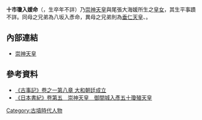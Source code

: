 '''十市瓊入媛命'''（{{lang|ja|とおちにいりひめ の みこと}}，生卒年不詳）乃[[崇神天皇|崇神天皇]]與尾張大海媛所生之[[皇女|皇女]]，其生平事蹟不詳。同母之兄弟為八坂入彥命，異母之兄弟則為[[垂仁天皇|垂仁天皇]]、{{link-ja|豐城入彥命|豊城入彦命}}。

== 內部連結 ==
* [[崇神天皇|崇神天皇]]

== 參考資料 ==
* [https://web.archive.org/web/20080430162931/http://applepig.idv.tw/kuon/furu/text/kojiki/09_2.htm  《古事記》卷之一第八章  大和朝廷成立]
* [https://web.archive.org/web/20080615030943/http://applepig.idv.tw/kuon/furu/text/syoki/syoki05.htm 《日本書紀》卷第五　崇神天皇　御間城入彥五十瓊殖天皇]

[[Category:古墳時代人物|Category:古墳時代人物]]